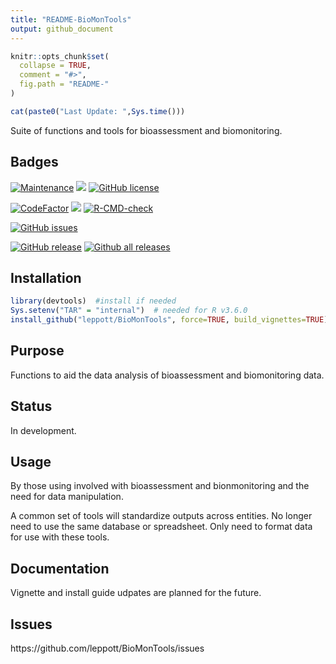 ```yaml
---
title: "README-BioMonTools"
output: github_document
---
```


<!-- README.md is generated from README.Rmd. Please edit that file -->

```r
knitr::opts_chunk$set(
  collapse = TRUE,
  comment = "#>",
  fig.path = "README-"
)
```

```r
cat(paste0("Last Update: ",Sys.time()))
```

Suite of functions and tools for bioassessment and biomonitoring.

Badges
-----------
[![Maintenance](https://img.shields.io/badge/Maintained%3F-yes-green.svg)](https://GitHub.com/leppott/BioMonTools/graphs/commit-activity)
[![](https://img.shields.io/badge/lifecycle-stable-green.svg)](https://www.tidyverse.org/lifecycle/#stable)
[![GitHub license](https://img.shields.io/github/license/leppott/BioMonTools.svg)](https://github.com/leppott/BioMonTools/blob/master/LICENSE)

[![CodeFactor](https://www.codefactor.io/repository/github/leppott/BioMonTools/badge)](https://www.codefactor.io/repository/github/leppott/BioMonTools)
[![](https://codecov.io/gh/leppott/BioMonTools/branch/master/graph/badge.svg)](https://codecov.io/gh/leppott/BioMonTools)
[![R-CMD-check](https://github.com/leppott/BioMonTools/workflows/R-CMD-check/badge.svg)](https://github.com/leppott/BioMonTools/actions)

[![GitHub issues](https://img.shields.io/github/issues/leppott/BioMonTools.svg)](https://GitHub.com/leppott/BioMonTools/issues/)

[![GitHub release](https://img.shields.io/github/release/leppott/BioMonTools.svg)](https://GitHub.com/leppott/BioMonTools/releases/)
[![Github all releases](https://img.shields.io/github/downloads/leppott/BioMonTools/total.svg)](https://GitHub.com/leppott/BioMonTools/releases/)

Installation
------------

```r
library(devtools)  #install if needed
Sys.setenv("TAR" = "internal")  # needed for R v3.6.0
install_github("leppott/BioMonTools", force=TRUE, build_vignettes=TRUE)
```

Purpose
------------
Functions to aid the data analysis of bioassessment and biomonitoring data.

Status
------------
In development. 

Usage
------------
By those using involved with bioassessment and bionmonitoring and the need for data manipulation.

A common set of tools will standardize outputs across entities.  No longer need to use 
the same database or spreadsheet.  Only need to format data for use with these tools.

Documentation
------------
Vignette and install guide udpates are planned for the future.

Issues
------------
https://github.com/leppott/BioMonTools/issues
